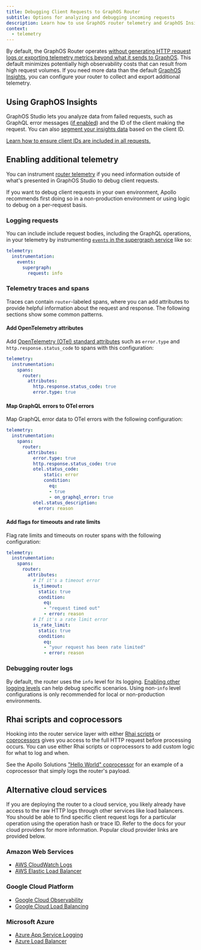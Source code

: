 ```yaml
---
title: Debugging Client Requests to GraphOS Router
subtitle: Options for analyzing and debugging incoming requests
description: Learn how to use GraphOS router telemetry and GraphOS Insights to inspect and debug incoming HTTP client requests.
context:
  - telemetry
---
```


By default, the GraphOS Router operates [without generating HTTP request logs or exporting telemetry metrics beyond what it sends to GraphOS](/graphos/routing/observability).
This default minimizes potentially high observability costs that can result from high request volumes.
If you need more data than the default [GraphOS Insights](/graphos/platform/insights), you can configure your router to collect and export additional telemetry.

## Using GraphOS Insights

GraphOS Studio lets you analyze data from failed requests, such as GraphQL error messages ([if enabled](/graphos/routing/graphos-reporting#errors)) and the ID of the client making the request. You can also [segment your insights data](/graphos/platform/insights/client-segmentation) based on the client ID.

<Tip>

[Learn how to ensure client IDs are included in all requests.](/graphos/routing/observability/client-id-enforcement)

</Tip>

## Enabling additional telemetry

You can instrument [router telemetry](/graphos/routing/observability/telemetry) if you need information outside of what's presented in GraphOS Studio to debug client requests.

<Note>

If you want to debug client requests in your own environment, Apollo recommends first doing so in a non-production environment or using logic to debug on a per-request basis.

</Note>

### Logging requests

You can include include request bodies, including the GraphQL operations, in your telemetry by instrumenting [`events` in the supergraph service](/graphos/reference/router/telemetry/instrumentation/events) like so:

```yaml title="router.yaml"
telemetry:
  instrumentation:
    events:
      supergraph:
        request: info    
```

### Telemetry traces and spans

Traces can contain `router`-labeled spans, where you can add attributes to provide helpful information about the request and response.
The following sections show some common patterns.

#### Add OpenTelemetry attributes

Add [OpenTelemetry (OTel) standard attributes](/graphos/reference/router/telemetry/instrumentation/standard-attributes#router) such as `error.type` and `http.response.status_code` to spans with this configuration:

```yaml title="router.yaml" showLineNumbers=false
telemetry:
  instrumentation:
    spans:
      router:
        attributes:
          http.response.status_code: true
          error.type: true
```

#### Map GraphQL errors to OTel errors

Map GraphQL error data to OTel errors with the following configuration:

```yaml title="router.yaml" showLineNumbers=false
telemetry:
  instrumentation:
    spans:
      router:
        attributes:
          error.type: true
          http.response.status_code: true
          otel.status_code:
              static: error
              condition:
                eq:
                - true
                - on_graphql_error: true
          otel.status_description:
            error: reason
```

#### Add flags for timeouts and rate limits

Flag rate limits and timeouts on router spans with the following configuration:

```yaml title="router.yaml" showLineNumbers=false
telemetry:
  instrumentation:
    spans:
      router:
        attributes:
          # If it's a timeout error
          is_timeout:
            static: true
            condition:
              eq:
              - "request timed out"
              - error: reason
          # If it's a rate limit error
          is_rate_limit:
            static: true
            condition:
              eq:
              - "your request has been rate limited"
              - error: reason
```

### Debugging router logs

By default, the router uses the `info` level for its logging. [Enabling other logging levels](/graphos/reference/router/telemetry/log-exporters/overview) can help debug specific scenarios. Using non-`info` level configurations is only recommended for local or non-production environments.

## Rhai scripts and coprocessors

Hooking into the router service layer with either [Rhai scripts](/graphos/routing/customization/rhai) or [coprocessors](/graphos/routing/customization/coprocessor) gives you access to the full HTTP request before processing occurs. You can use either Rhai scripts or coprocessors to add custom logic for what to log and when.

See the Apollo Solutions ["Hello World" coprocessor](https://github.com/apollosolutions/example-coprocessor-helloworld) for an example of a coprocessor that simply logs the router's payload.

<SolutionsNote />

## Alternative cloud services

If you are deploying the router to a cloud service, you likely already have access to the raw HTTP logs through other services like load balancers. You should be able to find specific client request logs for a particular operation using the operation hash or trace ID. Refer to the docs for your cloud providers for more information. Popular cloud provider links are provided below.

### Amazon Web Services

- [AWS CloudWatch Logs](https://docs.aws.amazon.com/AmazonCloudWatch/latest/logs/WhatIsCloudWatchLogs.html)
- [AWS Elastic Load Balancer](https://docs.aws.amazon.com/elasticloadbalancing/latest/application/load-balancer-access-logs.html)

### Google Cloud Platform

- [Google Cloud Observability](https://cloud.google.com/logging/docs/log-analytics)
- [Google Cloud Load Balancing](https://cloud.google.com/load-balancing/docs/l7-internal/monitoring)

### Microsoft Azure

- [Azure App Service Logging](https://learn.microsoft.com/en-us/azure/app-service/troubleshoot-diagnostic-logs)
- [Azure Load Balancer](https://learn.microsoft.com/en-us/azure/load-balancer/monitor-load-balancer)
